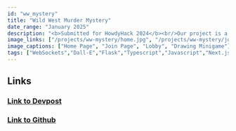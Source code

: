 ```yaml
---
id: "ww_mystery"
title: "Wild West Murder Mystery"
date_range: "January 2025"
description: "<b>Submitted for HowdyHack 2024</b><br/>Our project is a live-service multiplayer game that is a mix between Gartic Phone, Reverse Pictionary, and Clue."
image_links: ["/projects/ww-mystery/home.jpg", "/projects/ww-mystery/join.jpg", "/projects/ww-mystery/lobby.jpg", "/projects/ww-mystery/image.jpg"]
image_captions: ["Home Page", "Join Page", "Lobby", "Drawing Minigame"]
tags: ["WebSockets","Dall-E","Flask","Typescript","Javascript","Next.js","Python","React","TailwindCSS"]
---
```


## Links
### [Link to Devpost](https://devpost.com/software/wild-west-murder-mystery)
### [Link to Github](https://github.com/JadonLee8/HH24Westwood)